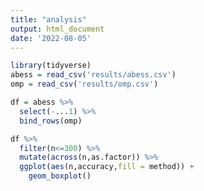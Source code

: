 ```yaml
---
title: "analysis"
output: html_document
date: '2022-08-05'
---
```


```r
library(tidyverse)
abess = read_csv('results/abess.csv')
omp = read_csv('results/omp.csv')
```

```r
df = abess %>% 
  select(-...1) %>% 
  bind_rows(omp)
```

```r
df %>% 
  filter(n<=300) %>% 
  mutate(across(n,as.factor)) %>% 
  ggplot(aes(n,accuracy,fill = method)) +
    geom_boxplot() 
 
```

